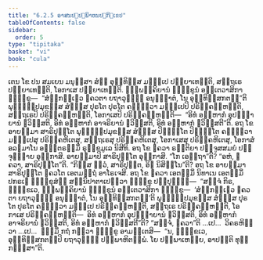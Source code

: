 ```yaml
---
title: "6.2.5 ອາສນປ຺ປຏິພາຫນປຏິກ຺ເຂປ"
tableOfContents: false
sidebar:
  order: 5
type: "tipitaka"
basket: "vi"
book: "cula"
---
```



<DynamicBreadcrumb />

<Division number="313" book="cula">

<Paragraph number="1347" book="cula">
ເຕນ ໂຂ ປນ ສມເຍນ ມນຸສ຺ສາ ສໍຆໍ ອຸທ຺ທິສ຺ສ ມຓ຺ຑເປ ປຏິຍາເທນ຺ຕິ, ສນ຺ຖເຣ ປຏິຍາເທນ຺ຕິ, ໂອກາເສ ປຏິຍາເທນ຺ຕິ. ຉພ຺ພຄ຺ຄິຍານໍ ຠິກ຺ຂູນໍ ອນ຺ເຕວາສິກາ ຠິກ຺ຂູ—  “ສໍຆິກຎ຺ເຎວ ຠຄວຕາ ຍຖາວຸຑ຺ຒໍ ອນຸຎ຺ຎາຕໍ, ໂນ ອຸທ຺ທິສ຺ສກຕນ຺”ຕິ ພຸທ຺ຘປ຺ປມຸຂສ຺ສ ສໍຆສ຺ສ ປຸຣໂຕ ປຸຣໂຕ ຄນ຺ຕ຺ວາ ມຓ຺ຑເປປິ ປຣິຄ຺ຄຓ຺ຫນ຺ຕິ, ສນ຺ຖເຣປິ ປຣິຄ຺ຄຓ຺ຫນ຺ຕິ, ໂອກາເສປິ ປຣິຄ຺ຄຓ຺ຫນ຺ຕິ—  “ອິທໍ ອມ຺ຫາກໍ ອຸປຊ຺ຌາຍານໍ ຠວິສ຺ສຕິ, ອິທໍ ອມ຺ຫາກໍ ອາຈຣິຍານໍ ຠວິສ຺ສຕິ, ອິທໍ ອມ຺ຫາກໍ ຠວິສ຺ສຕີ”ຕິ. ອຖ ໂຂ ອາຍສ຺ມາ ສາຣິປຸຕ຺ໂຕ ພຸທ຺ຘປ຺ປມຸຂສ຺ສ ສໍຆສ຺ສ ປິຏ຺ຐິໂຕ ປິຏ຺ຐິໂຕ ຄນ຺ຕ຺ວາ ມຓ຺ຑເປສຸ ປຣິຄ຺ຄຫິເຕສຸ, ສນ຺ຖເຣສຸ ປຣິຄ຺ຄຫິເຕສຸ, ໂອກາເສສຸ ປຣິຄ຺ຄຫິເຕສຸ, ໂອກາສໍ ອລຠມາໂນ ອຎ຺ຎຕຣສ຺ມິໍ ຣຸກ຺ຂມູເລ ນິສີທິ. ອຖ ໂຂ ຠຄວາ ຣຕ຺ຕິຍາ ປຈ຺ຈູສສມຍໍ ປຈ຺ຈຸຏ຺ຐາຍ ອຸກ຺ກາສິ. ອາຍສ຺ມາປິ ສາຣິປຸຕ຺ໂຕ ອຸກ຺ກາສິ. “ໂກ ເອຕ຺ຖາ”ຕິ? “ອຫໍ, ຠຄວາ, ສາຣິປຸຕ຺ໂຕ”ຕິ. “ກິສ຺ສ ຕ຺ວໍ, ສາຣິປຸຕ຺ຕ, ອິຘ ນິສິນ຺ໂນ”ຕິ? ອຖ ໂຂ ອາຍສ຺ມາ ສາຣິປຸຕ຺ໂຕ ຠຄວໂຕ ເອຕມຕ຺ຖໍ ອາໂຣເຈສິ. ອຖ ໂຂ ຠຄວາ ເອຕສ຺ມິໍ ນິທາເນ ເອຕສ຺ມິໍ ປກຣເຓ ຠິກ຺ຂຸສໍຆໍ ສນ຺ນິປາຕາເປຕ຺ວາ ຠິກ຺ຂູ ປຏິປຸຈ຺ຉິ—  “ສຈ຺ຈໍ ກິຣ, ຠິກ຺ຂເວ, ຉພ຺ພຄ຺ຄິຍານໍ ຠິກ຺ຂູນໍ ອນ຺ເຕວາສິກາ ຠິກ຺ຂູ—  ‘ສໍຆິກຎ຺ເຎວ ຠຄວຕາ ຍຖາວຸຑ຺ຒໍ ອນຸຎ຺ຎາຕໍ, ໂນ ອຸທ຺ທິສ຺ສກຕນ຺’ຕິ ພຸທ຺ຘປ຺ປມຸຂສ຺ສ ສໍຆສ຺ສ ປຸຣໂຕ ປຸຣໂຕ ຄນ຺ຕ຺ວາ ມຓ຺ຑເປ ປຣິຄ຺ຄຓ຺ຫນ຺ຕິ, ສນ຺ຖເຣ ປຣິຄ຺ຄຓ຺ຫນ຺ຕິ, ໂອກາເສ ປຣິຄ຺ຄຓ຺ຫນ຺ຕິ—  ອິທໍ ອມ຺ຫາກໍ ອຸປຊ຺ຌາຍານໍ ຠວິສ຺ສຕິ, ອິທໍ ອມ຺ຫາກໍ ອາຈຣິຍານໍ ຠວິສ຺ສຕິ, ອິທໍ ອມ຺ຫາກໍ ຠວິສ຺ສຕີ”ຕິ? “ສຈ຺ຈໍ, ຠຄວາ”ຕິ …ເປ…  ວິຄຣຫິຕ຺ວາ …ເປ…  ຘມ຺ມິໍ ກຖໍ ກຕ຺ວາ ຠິກ຺ຂູ ອາມນ຺ເຕສິ—  “ນ, ຠິກ຺ຂເວ, ອຸທ຺ທິສ຺ສກຕມ຺ປິ ຍຖາວຸຑ຺ຒໍ ປຏິພາຫິຕພ຺ພໍ. ໂຍ ປຏິພາເຫຍ຺ຍ, ອາປຕ຺ຕິ ທຸກ຺ກຏສ຺ສາ”ຕິ.
</Paragraph>
</Division>